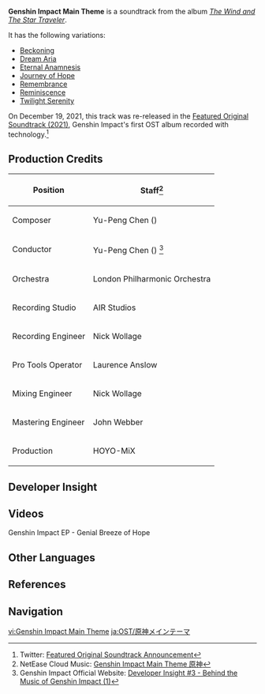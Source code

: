 {{Soundtrack Infobox
|title          =
|image          = The Wind and The Star Traveler.png
|album          = The Wind and The Star Traveler
|disc           =
|number         = 01
|featured       = GENSHIN CONCERT 2021 "Melodies of an Endless Journey" (CD)
|featured2      =
|featured3      =
|featured_disc  = A
|featured_disc2 =
|featured_disc3 =
|youtube_id     = Mcz3yZSUVI8
|spotify_id     = 6MZoXnbjDE2VgUWeMJgrrn
|played_in      = Login Screen
|during         = [[Login Menu]] (Day)
|domain         =
|previous       = 
|next           = Dawn Winery Theme (The Wind and The Star Traveler)
}}
{{Description|The beginning of the journey, the prelude to an adventure.|[https://hoyolab.com/article/9078416 Melody of Dreamlike Wanderings]}}
'''Genshin Impact Main Theme''' is a soundtrack from the album ''[[The Wind and The Star Traveler]]''.

It has the following variations:
*[[Beckoning]]
*[[Dream Aria]]
*[[Eternal Anamnesis]]
*[[Journey of Hope]]
*[[Remembrance]]
*[[Reminiscence]]
*[[Twilight Serenity]]

On December 19, 2021, this track was re-released in the [[Featured Original Soundtrack (2021)]], Genshin Impact's first OST album recorded with {{w|Dolby Atmos}} technology.<ref>Twitter: [https://twitter.com/genshinimpact/status/1472423184171343872 Featured Original Soundtrack Announcement]</ref>

==Production Credits==
{| class="wikitable" style="text-align:left; height:0.5em"
! Position
! Staff<ref>NetEase Cloud Music: [https://music.163.com/#/song?id=1455706958 Genshin Impact Main Theme 原神]</ref>
|-
! Composer
| Yu-Peng Chen ({{zh|陈致逸}})
|-
! Conductor
| Yu-Peng Chen ({{zh|陈致逸}})<!--Robert Ziegler--><ref>Genshin Impact Official Website: [https://genshin.hoyoverse.com/en/news/detail/5000 Developer Insight #3 - Behind the Music of Genshin Impact (1)]</ref>
|-
! Orchestra
| London Philharmonic Orchestra
|-
! Recording Studio
| AIR Studios
|-
! Recording Engineer
| Nick Wollage
|-
! Pro Tools Operator
| Laurence Anslow
|-
! Mixing Engineer
| Nick Wollage
|-
! Mastering Engineer
| John Webber
|-
! Production
| HOYO-MiX
|}

==Developer Insight==
{{See also|The Wind and The Star Traveler/Background}}
{{Transclude|Soundtrack/Background|''Genshin Impact'' Main Theme - A Clear Direction Down a Bumpy Road}}

==Videos==
<gallery>
Genshin Impact EP - Genial Breeze of Hope
</gallery>
<!--
==Trivia==
-->
==Other Languages==
{{Other Languages
|en      = Genshin Impact Main Theme
|zhs     = 原神
|zhs_rm  = Yuánshén
|zht     = 原神
|zht_rm  = Yuánshén
|zh_tl   = Genshin
|ja      = 原神メインテーマ
|ja_rm   = Genshin Mein Teema
|ja_tl   = Genshin Main Theme
|ko      = 원신 메인 테마
|ko_rm   = Wonsin Mein Tema
|ko_tl   = Genshin Main Theme
}}

==References==
{{Reflist}}

==Navigation==
{{Soundtrack Navbox|The Wind and The Star Traveler}}
[[vi:Genshin Impact Main Theme]]
[[ja:OST/原神メインテーマ]]